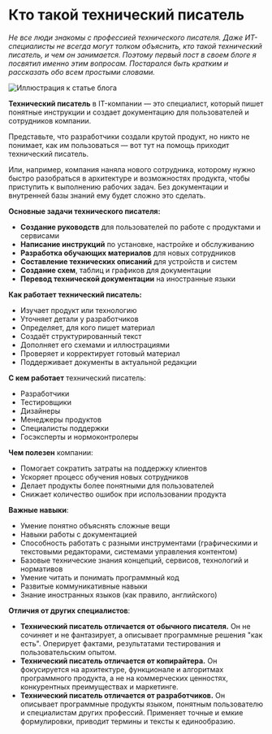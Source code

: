 # Кто такой технический писатель

*Не все люди знакомы с профессией технического писателя. Даже ИТ-специалисты не всегда могут толком объяснить, кто такой технический писатель, и чем он занимается. Поэтому первый пост в своем блоге я посвятил именно этим вопросам. Постарался быть кратким и рассказать обо всем простыми словами.*

![Иллюстрация к статье блога](../../images/blog/blog-img-001.png)

**Технический писатель** в IT-компании — это специалист, который пишет понятные инструкции и создает документацию для пользователей и сотрудников компании. 

Представьте, что разработчики создали крутой продукт, но никто не понимает, как им пользоваться — вот тут на помощь приходит технический писатель. 

Или, например, компания наняла нового сотрудника, которому нужно быстро разобраться в архитектуре и возможностях продукта, чтобы приступить к выполнению рабочих задач. Без документации и внутренней базы знаний ему будет сложно это сделать.

**Основные задачи технического писателя:**

- **Создание руководств** для пользователей по работе с продуктами и сервисами
- **Написание инструкций** по установке, настройке и обслуживанию
- **Разработка обучающих материалов** для новых сотрудников
- **Составление технических описаний** для устройств и систем
- **Создание схем**, таблиц и графиков для документации
- **Перевод технической документации** на иностранные языки

**Как работает технический писатель:**

- Изучает продукт или технологию
- Уточняет детали у разработчиков
- Определяет, для кого пишет материал
- Создаёт структурированный текст
- Дополняет его схемами и иллюстрациями
- Проверяет и корректирует готовый материал
- Поддерживает документы в актуальной редакции

**С кем работает** технический писатель:
* Разработчики
* Тестировщики
* Дизайнеры
* Менеджеры продуктов
* Специалисты поддержки
* Госэксперты и нормоконтролеры

**Чем полезен** компании:
* Помогает сократить затраты на поддержку клиентов
* Ускоряет процесс обучения новых сотрудников
* Делает продукты более понятными для пользователей
* Снижает количество ошибок при использовании продукта

**Важные навыки**:
* Умение понятно объяснять сложные вещи
* Навыки работы с документацией
* Способность работать с разными инструментами (графическими и текстовыми редакторами, системами управления контентом)
* Базовые технические знания концепций, сервисов, технологий и нормативов
* Умение читать и понимать программный код
* Развитые коммуникативные навыки
* Знание иностранных языков (как правило, английского)

**Отличия от других специалистов**:

- **Технический писатель отличается от обычного писателя.** Он не сочиняет и не фантазирует, а описывает программные решения "как есть". Оперирует фактами, результатами тестирования и пользовательским опытом. 
- **Технический писатель отличается от копирайтера.** Он фокусируется на архитектуре, функционале и алгоритмах программного продукта, а не на коммерческих ценностях, конкурентных преимуществах и маркетинге.
- **Технический писатель отличается от разработчиков.** Он описывает программные продукты языком, понятным пользователю и специалистам других профессий. Применяет точные и емкие формулировки, приводит термины и тексты к единообразию.